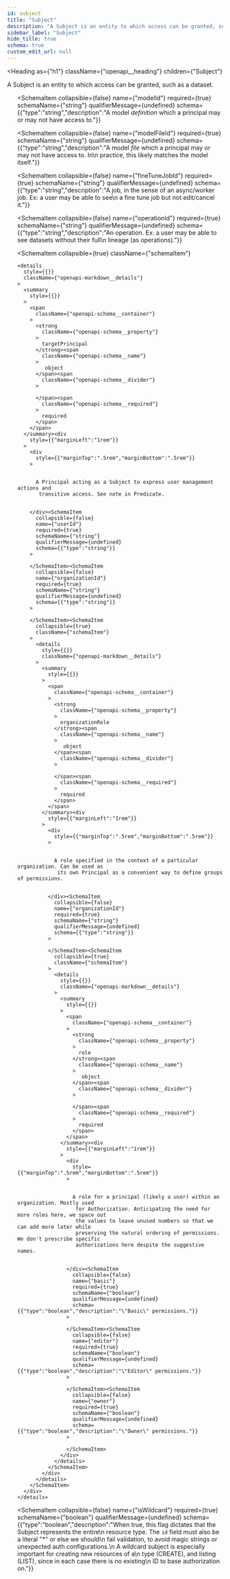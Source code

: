 ```yaml
---
id: subject
title: "Subject"
description: "A Subject is an entity to which access can be granted, such as a dataset."
sidebar_label: "Subject"
hide_title: true
schema: true
custom_edit_url: null
---
```



<Heading
  as={"h1"}
  className={"openapi__heading"}
  children={"Subject"}
>
</Heading>



A Subject is an entity to which access can be granted, such as a dataset.

<ul>
  <SchemaItem
    collapsible={false}
    name={"datasetId"}
    required={true}
    schemaName={"string"}
    qualifierMessage={undefined}
    schema={{"type":"string","description":"A dataset which a principal may or may not have access to."}}
  >
    
  </SchemaItem><SchemaItem
    collapsible={false}
    name={"modelId"}
    required={true}
    schemaName={"string"}
    qualifierMessage={undefined}
    schema={{"type":"string","description":"A model _definition_ which a principal may or may not have access to."}}
  >
    
  </SchemaItem><SchemaItem
    collapsible={false}
    name={"modelFileId"}
    required={true}
    schemaName={"string"}
    qualifierMessage={undefined}
    schema={{"type":"string","description":"A model _file_ which a principal may or may not have access to. In\n practice, this likely matches the model itself."}}
  >
    
  </SchemaItem><SchemaItem
    collapsible={false}
    name={"fineTuneJobId"}
    required={true}
    schemaName={"string"}
    qualifierMessage={undefined}
    schema={{"type":"string","description":"A job, in the sense of an async/worker job. Ex: a user may be able to see\n a fine tune job but not edit/cancel it."}}
  >
    
  </SchemaItem><SchemaItem
    collapsible={false}
    name={"operationId"}
    required={true}
    schemaName={"string"}
    qualifierMessage={undefined}
    schema={{"type":"string","description":"An operation. Ex: a user may be able to see datasets without their full\n lineage (as operations)."}}
  >
    
  </SchemaItem><SchemaItem
    collapsible={true}
    className={"schemaItem"}
  >
    <details
      style={{}}
      className={"openapi-markdown__details"}
    >
      <summary
        style={{}}
      >
        <span
          className={"openapi-schema__container"}
        >
          <strong
            className={"openapi-schema__property"}
          >
            targetPrincipal
          </strong><span
            className={"openapi-schema__name"}
          >
             object
          </span><span
            className={"openapi-schema__divider"}
          >
            
          </span><span
            className={"openapi-schema__required"}
          >
            required
          </span>
        </span>
      </summary><div
        style={{"marginLeft":"1rem"}}
      >
        <div
          style={{"marginTop":".5rem","marginBottom":".5rem"}}
        >
          
          
          A Principal acting as a Subject to express user management actions and
           transitive access. See note in Predicate.
          
          
        </div><SchemaItem
          collapsible={false}
          name={"userId"}
          required={true}
          schemaName={"string"}
          qualifierMessage={undefined}
          schema={{"type":"string"}}
        >
          
        </SchemaItem><SchemaItem
          collapsible={false}
          name={"organizationId"}
          required={true}
          schemaName={"string"}
          qualifierMessage={undefined}
          schema={{"type":"string"}}
        >
          
        </SchemaItem><SchemaItem
          collapsible={true}
          className={"schemaItem"}
        >
          <details
            style={{}}
            className={"openapi-markdown__details"}
          >
            <summary
              style={{}}
            >
              <span
                className={"openapi-schema__container"}
              >
                <strong
                  className={"openapi-schema__property"}
                >
                  organizationRole
                </strong><span
                  className={"openapi-schema__name"}
                >
                   object
                </span><span
                  className={"openapi-schema__divider"}
                >
                  
                </span><span
                  className={"openapi-schema__required"}
                >
                  required
                </span>
              </span>
            </summary><div
              style={{"marginLeft":"1rem"}}
            >
              <div
                style={{"marginTop":".5rem","marginBottom":".5rem"}}
              >
                
                
                A role specified in the context of a particular organization. Can be used as
                 its own Principal as a convenient way to define groups of permissions.
                
                
              </div><SchemaItem
                collapsible={false}
                name={"organizationId"}
                required={true}
                schemaName={"string"}
                qualifierMessage={undefined}
                schema={{"type":"string"}}
              >
                
              </SchemaItem><SchemaItem
                collapsible={true}
                className={"schemaItem"}
              >
                <details
                  style={{}}
                  className={"openapi-markdown__details"}
                >
                  <summary
                    style={{}}
                  >
                    <span
                      className={"openapi-schema__container"}
                    >
                      <strong
                        className={"openapi-schema__property"}
                      >
                        role
                      </strong><span
                        className={"openapi-schema__name"}
                      >
                         object
                      </span><span
                        className={"openapi-schema__divider"}
                      >
                        
                      </span><span
                        className={"openapi-schema__required"}
                      >
                        required
                      </span>
                    </span>
                  </summary><div
                    style={{"marginLeft":"1rem"}}
                  >
                    <div
                      style={{"marginTop":".5rem","marginBottom":".5rem"}}
                    >
                      
                      
                      A role for a principal (likely a user) within an organization. Mostly used
                       for Authorization. Anticipating the need for more roles here, we space out
                       the values to leave unused numbers so that we can add more later while
                       preserving the natural ordering of permissions. We don't prescribe specific
                       authorizations here despite the suggestive names.
                      
                      
                    </div><SchemaItem
                      collapsible={false}
                      name={"basic"}
                      required={true}
                      schemaName={"boolean"}
                      qualifierMessage={undefined}
                      schema={{"type":"boolean","description":"\"Basic\" permissions."}}
                    >
                      
                    </SchemaItem><SchemaItem
                      collapsible={false}
                      name={"editor"}
                      required={true}
                      schemaName={"boolean"}
                      qualifierMessage={undefined}
                      schema={{"type":"boolean","description":"\"Editor\" permissions."}}
                    >
                      
                    </SchemaItem><SchemaItem
                      collapsible={false}
                      name={"owner"}
                      required={true}
                      schemaName={"boolean"}
                      qualifierMessage={undefined}
                      schema={{"type":"boolean","description":"\"Owner\" permissions."}}
                    >
                      
                    </SchemaItem>
                  </div>
                </details>
              </SchemaItem>
            </div>
          </details>
        </SchemaItem>
      </div>
    </details>
  </SchemaItem><SchemaItem
    collapsible={false}
    name={"isWildcard"}
    required={true}
    schemaName={"boolean"}
    qualifierMessage={undefined}
    schema={{"type":"boolean","description":"When true, this flag dictates that the Subject represents the entire\n resource type. The `id` field must also be a literal \"*\" or else we should\n fail validation, to avoid magic strings or unexpected auth configurations.\n A wildcard subject is especially important for creating new resources of a\n type (CREATE), and listing (LIST), since in each case there is no existing\n ID to base authorization on."}}
  >
    
  </SchemaItem>
</ul>
            